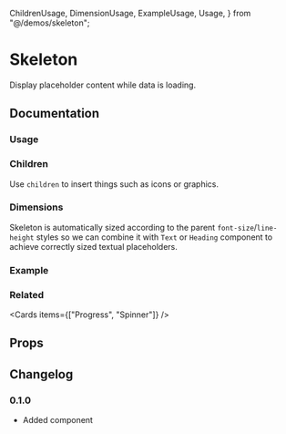   ChildrenUsage,
  DimensionUsage,
  ExampleUsage,
  Usage,
} from "@/demos/skeleton";

# Skeleton

Display placeholder content while data is loading.

## Documentation

### Usage

<Demo component={Usage} />

### Children

Use `children` to insert things such as icons or graphics.

<Demo component={ChildrenUsage} />

### Dimensions

Skeleton is automatically sized according to the parent `font-size`/`line-height` styles so we can combine it with `Text` or `Heading` component to achieve correctly sized textual placeholders.

<Demo component={DimensionUsage} />

### Example

<Demo component={ExampleUsage} />

### Related

<Cards items={["Progress", "Spinner"]} />

## Props

<PropsTable component={Skeleton} />

## Changelog

### 0.1.0

- Added component
